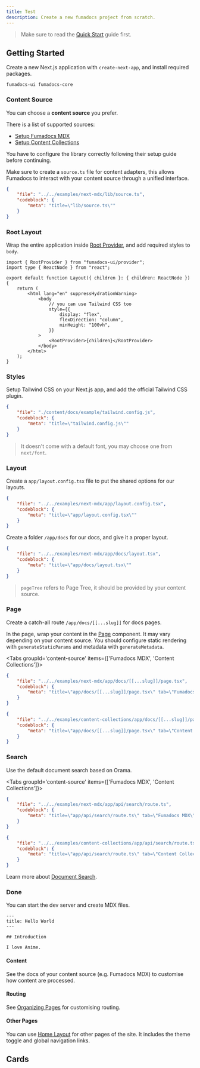 ```yaml
---
title: Test
description: Create a new fumadocs project from scratch.
---
```


> Make sure to read the [Quick Start](/docs/ui) guide first.


## Getting Started

Create a new Next.js application with `create-next-app`, and install required packages.

```package-install
fumadocs-ui fumadocs-core
```

### Content Source

You can choose a **content source** you prefer.

There is a list of supported sources:

- [Setup Fumadocs MDX](/docs/mdx)
- [Setup Content Collections](/docs/headless/content-collections)

You have to configure the library correctly following their setup guide before continuing.

Make sure to create a `source.ts` file for content adapters, this allows Fumadocs to interact with your content source through a unified interface.

```json doc-gen:file
{
	"file": "../../examples/next-mdx/lib/source.ts",
	"codeblock": {
		"meta": "title=\"lib/source.ts\""
	}
}
```

### Root Layout

Wrap the entire application inside [Root Provider](/docs/ui/blocks/root-provider), and add required styles to `body`.

```tsx
import { RootProvider } from "fumadocs-ui/provider";
import type { ReactNode } from "react";

export default function Layout({ children }: { children: ReactNode }) {
	return (
		<html lang="en" suppressHydrationWarning>
			<body
				// you can use Tailwind CSS too
				style={{
					display: "flex",
					flexDirection: "column",
					minHeight: "100vh",
				}}
			>
				<RootProvider>{children}</RootProvider>
			</body>
		</html>
	);
}
```

### Styles

Setup Tailwind CSS on your Next.js app, and add the official Tailwind CSS plugin.

```json doc-gen:file
{
	"file": "./content/docs/example/tailwind.config.js",
	"codeblock": {
		"meta": "title=\"tailwind.config.js\""
	}
}
```

> It doesn't come with a default font, you may choose one from `next/font`.

### Layout

Create a `app/layout.config.tsx` file to put the shared options for our layouts.

```json doc-gen:file
{
	"file": "../../examples/next-mdx/app/layout.config.tsx",
	"codeblock": {
		"meta": "title=\"app/layout.config.tsx\""
	}
}
```

Create a folder `/app/docs` for our docs, and give it a proper layout.

```json doc-gen:file
{
	"file": "../../examples/next-mdx/app/docs/layout.tsx",
	"codeblock": {
		"meta": "title=\"app/docs/layout.tsx\""
	}
}
```

> `pageTree` refers to Page Tree, it should be provided by your content source.

### Page

Create a catch-all route `/app/docs/[[...slug]]` for docs pages.

In the page, wrap your content in the [Page](/docs/ui/blocks/page) component.
It may vary depending on your content source. You should configure static rendering with `generateStaticParams` and metadata with `generateMetadata`.

<Tabs groupId='content-source' items={['Fumadocs MDX', 'Content Collections']}>

```json doc-gen:file
{
	"file": "../../examples/next-mdx/app/docs/[[...slug]]/page.tsx",
	"codeblock": {
		"meta": "title=\"app/docs/[[...slug]]/page.tsx\" tab=\"Fumadocs MDX\""
	}
}
```

```json doc-gen:file
{
	"file": "../../examples/content-collections/app/docs/[[...slug]]/page.tsx",
	"codeblock": {
		"meta": "title=\"app/docs/[[...slug]]/page.tsx\" tab=\"Content Collections\""
	}
}
```

</Tabs>

### Search

Use the default document search based on Orama.

<Tabs groupId='content-source' items={['Fumadocs MDX', 'Content Collections']}>

```json doc-gen:file
{
	"file": "../../examples/next-mdx/app/api/search/route.ts",
	"codeblock": {
		"meta": "title=\"app/api/search/route.ts\" tab=\"Fumadocs MDX\""
	}
}
```

```json doc-gen:file
{
	"file": "../../examples/content-collections/app/api/search/route.ts",
	"codeblock": {
		"meta": "title=\"app/api/search/route.ts\" tab=\"Content Collections\""
	}
}
```

</Tabs>

Learn more about [Document Search](/docs/headless/search).

### Done

You can start the dev server and create MDX files.

```mdx title="content/docs/index.mdx"
---
title: Hello World
---

## Introduction

I love Anime.
```

#### Content

See the docs of your content source (e.g. Fumadocs MDX) to customise how content are processed.

#### Routing

See [Organizing Pages](/docs/ui/page-conventions) for customising routing.

#### Other Pages

You can use [Home Layout](/docs/ui/blocks/home-layout) for other pages of the site.
It includes the theme toggle and global navigation links.

## Cards

<Cards>
	<Card title="Learn more about Next.js" href="https://nextjs.org/docs" />
	<Card title="Learn more about Fumadocs" href="https://fumadocs.vercel.app" />
</Cards>

